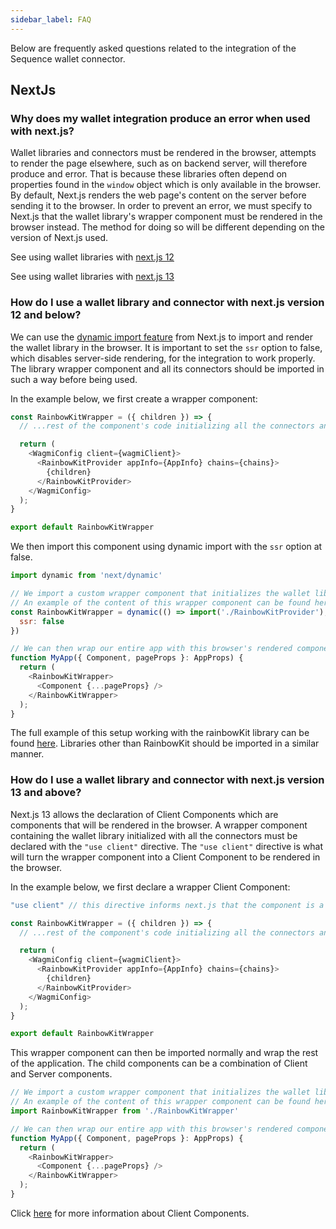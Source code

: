 ```yaml
---
sidebar_label: FAQ
---
```


Below are frequently asked questions related to the integration of the Sequence wallet connector.

## NextJs

### Why does my wallet integration produce an error when used with next.js?

Wallet libraries and connectors must be rendered in the browser, attempts to render the page elsewhere, such as on backend server, will therefore produce and error. That is because these libraries often depend on properties found in the `window` object which is only available in the browser.
By default, Next.js renders the web page's content on the server before sending it to the browser. In order to prevent an error, we must specify to Next.js that the wallet library's wrapper component must be rendered in the browser instead. The method for doing so will be different depending on the version of Next.js used.

See using wallet libraries with [next.js 12](/wallet/connectors/FAQ#how-do-i-use-a-wallet-library-and-connector-with-nextjs-version-12-and-below)

See using wallet libraries with [next.js 13](/wallet/connectors/FAQ#how-do-i-use-a-wallet-library-and-connector-with-nextjs-version-13-and-above)


### How do I use a wallet library and connector with next.js version 12 and below?
We can use the [dynamic import feature](https://nextjs.org/docs/advanced-features/dynamic-import) from Next.js to import and render the wallet library in the browser. It is important to set the `ssr` option to false, which disables server-side rendering, for the integration to work properly.
The library wrapper component and all its connectors should be imported in such a way before being used. 

In the example below, we first create a wrapper component:
```js
const RainbowKitWrapper = ({ children }) => {
  // ...rest of the component's code initializing all the connectors and setting the options

  return (
    <WagmiConfig client={wagmiClient}>
      <RainbowKitProvider appInfo={AppInfo} chains={chains}>
        {children}
      </RainbowKitProvider>
    </WagmiConfig>
  );
}

export default RainbowKitWrapper
```

We then import this component using dynamic import with the `ssr` option at false.

```js
import dynamic from 'next/dynamic'

// We import a custom wrapper component that initializes the wallet library and all its connectors, in this case Rainbowkit
// An example of the content of this wrapper component can be found here: https://github.com/SamueleA/nextjs-dynamic-import-sequence/blob/main/pages/RainbowKitProvider.tsx
const RainbowKitWrapper = dynamic(() => import('./RainbowKitProvider'), {
  ssr: false
})

// We can then wrap our entire app with this browser's rendered component
function MyApp({ Component, pageProps }: AppProps) {
  return (
    <RainbowKitWrapper>
      <Component {...pageProps} />
    </RainbowKitWrapper>
  );
}
```

The full example of this setup working with the rainbowKit library can be found [here](https://github.com/SamueleA/nextjs-dynamic-import-sequence).
Libraries other than RainbowKit should be imported in a similar manner.

### How do I use a wallet library and connector with next.js version 13 and above?
Next.js 13 allows the declaration of Client Components which are components that will be rendered in the browser.
A wrapper component containing the wallet library initialized with all the connectors must be declared with the `"use client"` directive. The `"use client"` directive is what will turn the wrapper component into a Client Component to be rendered in the browser.

In the example below, we first declare a wrapper Client Component:

```js
"use client" // this directive informs next.js that the component is a Client Component to be rendered in the browser

const RainbowKitWrapper = ({ children }) => {
  // ...rest of the component's code initializing all the connectors and setting the options

  return (
    <WagmiConfig client={wagmiClient}>
      <RainbowKitProvider appInfo={AppInfo} chains={chains}>
        {children}
      </RainbowKitProvider>
    </WagmiConfig>
  );
}

export default RainbowKitWrapper
```

This wrapper component can then be imported normally and wrap the rest of the application. The child components can be a combination of Client and Server components.

```js
// We import a custom wrapper component that initializes the wallet library and all its connectors, in this case Rainbowkit
// An example of the content of this wrapper component can be found here: https://github.com/SamueleA/nextjs-dynamic-import-sequence/blob/main/pages/RainbowKitProvider.tsx
import RainbowKitWrapper from './RainbowKitWrapper'

// We can then wrap our entire app with this browser's rendered component
function MyApp({ Component, pageProps }: AppProps) {
  return (
    <RainbowKitWrapper>
      <Component {...pageProps} />
    </RainbowKitWrapper>
  );
}
```

Click [here](https://beta.nextjs.org/docs/rendering/server-and-client-components#client-components) for more information about Client Components.